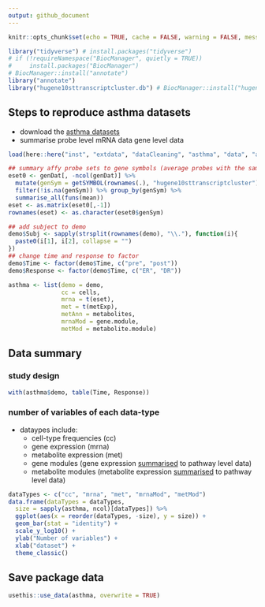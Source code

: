 ```yaml
---
output: github_document
---
```


```r
knitr::opts_chunk$set(echo = TRUE, cache = FALSE, warning = FALSE, message = FALSE)

library("tidyverse") # install.packages("tidyverse")
# if (!requireNamespace("BiocManager", quietly = TRUE))
#     install.packages("BiocManager")
# BiocManager::install("annotate")
library("annotate") 
library("hugene10sttranscriptcluster.db") # BiocManager::install("hugene10sttranscriptcluster.db")
```

## Steps to reproduce asthma datasets

* download the [asthma datasets](https://github.com/singha53/diablo_datasets/blob/master/asthma/asthmaDatasets.RDATA)
* summarise probe level mRNA data gene level data

```r
load(here::here("inst", "extdata", "dataCleaning", "asthma", "data", "asthmaDatasets.RDATA"))

## summary affy probe sets to gene symbols (average probes with the same gene symbol)
eset0 <- genDat[, -ncol(genDat)] %>% 
  mutate(genSym = getSYMBOL(rownames(.), "hugene10sttranscriptcluster")) %>% 
  filter(!is.na(genSym)) %>% group_by(genSym) %>% 
  summarise_all(funs(mean))
eset <- as.matrix(eset0[,-1])
rownames(eset) <- as.character(eset0$genSym)

## add subject to demo
demo$Subj <- sapply(strsplit(rownames(demo), "\\."), function(i){
  paste0(i[1], i[2], collapse = "")
})
## change time and response to factor
demo$Time <- factor(demo$Time, c("pre", "post"))
demo$Response <- factor(demo$Time, c("ER", "DR"))

asthma <- list(demo = demo,
               cc = cells,
               mrna = t(eset),
               met = t(metExp),
               metAnn = metabolites,
               mrnaMod = gene.module,
               metMod = metabolite.module)
```

## Data summary

### study design

```r
with(asthma$demo, table(Time, Response))
```


### number of variables of each data-type
* dataypes include:
  - cell-type frequencies (cc)
  - gene expression (mrna)
  - metabolite expression (met)
  - gene modules (gene expression [summarised](https://github.com/singha53/diablo_datasets/blob/master/asthma/asthmaDatasets.R) to pathway level data)
  - metabolite modules (metabolite expression [summarised](https://github.com/singha53/diablo_datasets/blob/master/asthma/asthmaDatasets.R) to pathway level data)

```r
dataTypes <- c("cc", "mrna", "met", "mrnaMod", "metMod")
data.frame(dataTypes = dataTypes,
  size = sapply(asthma, ncol)[dataTypes]) %>% 
  ggplot(aes(x = reorder(dataTypes, -size), y = size)) +
  geom_bar(stat = "identity") +
  scale_y_log10() +
  ylab("Number of variables") +
  xlab("dataset") +
  theme_classic()

```


## Save package data

```r
usethis::use_data(asthma, overwrite = TRUE)
```

